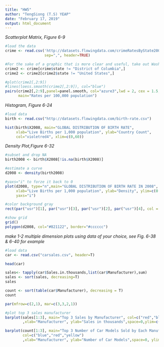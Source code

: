 ---
title: "HW5"
author: "TengSiong (T.S) YEAP"
date: "February 17, 2019"
output: html_document
---

*Scatterplot Matrix, Figure 6-9*
```{r, fig.height = 10, fig.width = 12}
#load the data
crime <- read.csv('http://datasets.flowingdata.com/crimeRatesByState2005.csv',
                  sep=",", header=TRUE)

#For the sake of a graphic that is more clear and useful, take out Washington, DC, #and remove the United States averages and place full focus on individual states.
crime2 <- crime[crime$state != "District of Columbia",]
crime2 <- crime2[crime2$state != "United States",]

#plot(crime2[,2:9])
#lines(loess.smooth(crime2[,2:9]), col="blue")
pairs(crime2[,2:9],panel=panel.smooth, col="azure3",lwd = 2, cex = 1.5,
      main="Rates per 100,000 population")
```

*Histogram, Figure 6-24*
```{r}
#load data
birth <- read.csv("http://datasets.flowingdata.com/birth-rate.csv")

hist(birth$X2008, main="GLOBAL DISTRIBUTION OF BIRTH RATE",
     xlab="Live Births per 1,000 population", ylab="Country Count", 
     col="violetred4", xlim=c(0,60))
```

*Density Plot,Figure 6-32*
```{r}
#subset and drop NA
birth2008 <- birth$X2008[!is.na(birth$X2008)]

#estimate a curve
d2008 <- density(birth2008)

#yaxs="i" to forze it back to 0
plot(d2008, type="n",main="GLOBAL DISTRIBUTION OF BIRTH RATE IN 2008",
     xlab="Live Births per 1,000 population", ylab="Density", ylim=c(0.00,0.045),
     yaxs="i")

#color background gray
rect(par("usr")[1], par("usr")[3], par("usr")[2], par("usr")[4], col = "grey")

#show grid
grid()
polygon(d2008, col="#821122", border="#cccccc")

```

*make 1-2 multiple dimension plots using data of your choice, see Fig. 6-38 & 6-40 for example*
```{r}
#load data
car <- read.csv("carsales.csv", header=T)

head(car)
```
```{r}
sales<- tapply(car$Sales.in.thousands,list(car$Manufacturer),sum)
sales <- sort(sales, decreasing=T)
sales

count <- sort(table(car$Manufacturer), decreasing = T)
count
```

```{r}
par(mfrow=c(2,1), mar=c(3,3,2,1))

#plot top 3 sales manufacturer
barplot(sales[1:3], main="Top 3 Sales by Manufacturer", col=c("red","blue","green")
        ,xlab="Manufacturer", ylab="Sales in thousands",space=0,ylim=c(0,2500))

barplot(count[1:3], main="Top 3 Number of Car Models Sold by Each Manufacturer",
        col=c("blue","red","yellow")
        ,xlab="Manufacturer", ylab="Number of Car Models",space=0, ylim=c(0,12))
```